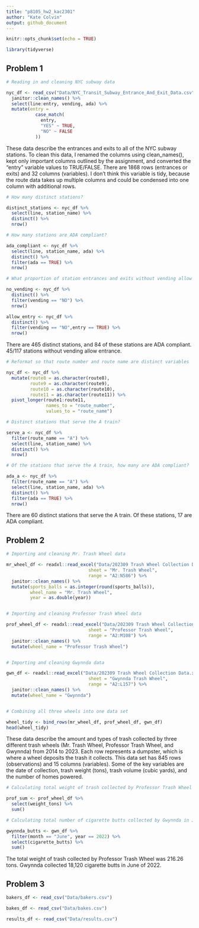 ```yaml
---
title: "p8105_hw2_kac2301"
author: "Kate Colvin"
output: github_document
---
```


```r
knitr::opts_chunk$set(echo = TRUE)

library(tidyverse) 

```

## Problem 1 

```r

# Reading in and cleaning NYC subway data

nyc_df <- read_csv("Data/NYC_Transit_Subway_Entrance_And_Exit_Data.csv") %>%
  janitor::clean_names() %>% 
  select(line:entry, vending, ada) %>% 
  mutate(entry = 
           case_match(
             entry, 
             "YES" ~ TRUE,
             "NO" ~ FALSE 
           ))
```

These data describe the entrances and exits to all of the NYC subway stations. To clean this data, I renamed the columns using clean_names(), kept only important columns outlined by the assignment, and converted the "entry" variable values to TRUE/FALSE. There are 1868 rows (entrances or exits) and 32 columns (variables). I don't think this variable is tidy, because the route data takes up multiple columns and could be condensed into one column with additional rows. 

```r

# How many distinct stations?

distinct_stations <- nyc_df %>% 
  select(line, station_name) %>% 
  distinct() %>% 
  nrow()

# How many stations are ADA compliant? 

ada_compliant <- nyc_df %>% 
  select(line, station_name, ada) %>% 
  distinct() %>% 
  filter(ada == TRUE) %>% 
  nrow()

# What proportion of station entrances and exits without vending allow entrance?

no_vending <- nyc_df %>% 
  distinct() %>% 
  filter(vending == "NO") %>% 
  nrow()

allow_entry <- nyc_df %>%
  distinct() %>% 
  filter(vending == "NO",entry == TRUE) %>% 
  nrow()

```

There are 465 distinct stations, and 84 of these stations are ADA compliant. 45/117 stations without vending allow entrance. 

```r

# Reformat so that route number and route name are distinct variables

nyc_df <- nyc_df %>% 
  mutate(route8 = as.character(route8), 
         route9 = as.character(route9), 
         route10 = as.character(route10), 
         route11 = as.character(route11)) %>% 
  pivot_longer(route1:route11, 
               names_to = "route_number", 
               values_to = "route_name") 

```

```r

# Distinct stations that serve the A train? 

serve_a <- nyc_df %>% 
  filter(route_name == "A") %>% 
  select(line, station_name) %>% 
  distinct() %>%
  nrow()

# Of the stations that serve the A train, how many are ADA compliant?

ada_a <- nyc_df %>% 
  filter(route_name == "A") %>% 
  select(line, station_name, ada) %>% 
  distinct() %>% 
  filter(ada == TRUE) %>% 
  nrow()

```

There are 60 distinct stations that serve the A train. Of these stations, 17 are ADA compliant. 

> 

## Problem 2

```r

# Importing and cleaning Mr. Trash Wheel data

mr_wheel_df <- readxl::read_excel("Data/202309 Trash Wheel Collection Data.xlsx", 
                               sheet = "Mr. Trash Wheel", 
                               range = "A2:N586") %>% 
  janitor::clean_names() %>% 
  mutate(sports_balls = as.integer(round(sports_balls)), 
         wheel_name = "Mr. Trash Wheel", 
         year = as.double(year))


# Importing and cleaning Professor Trash Wheel data 

prof_wheel_df <- readxl::read_excel("Data/202309 Trash Wheel Collection Data.xlsx", 
                               sheet = "Professor Trash Wheel", 
                               range = "A2:M108") %>% 
  janitor::clean_names() %>% 
  mutate(wheel_name = "Professor Trash Wheel")


# Importing and cleaning Gwynnda data

gwn_df <- readxl::read_excel("Data/202309 Trash Wheel Collection Data.xlsx", 
                               sheet = "Gwynnda Trash Wheel", 
                               range = "A2:L157") %>% 
  janitor::clean_names() %>% 
  mutate(wheel_name = "Gwynnda")


# Combining all three wheels into one data set 

wheel_tidy <- bind_rows(mr_wheel_df, prof_wheel_df, gwn_df)
head(wheel_tidy)

```

These data describe the amount and types of trash collected by three different trash wheels (Mr. Trash Wheel, Professor Trash Wheel, and Gwynnda) from 2014 to 2023. Each row represents a dumpster, which is where a wheel deposits the trash it collects. This data set has 845 rows (observations) and 15 columns (variables). Some of the key variables are the date of collection, trash weight (tons), trash volume (cubic yards), and the number of homes powered. 


```r

# Calculating total weight of trash collected by Professor Trash Wheel

prof_sum <- prof_wheel_df %>% 
  select(weight_tons) %>% 
  sum()

# Calculating total number of cigarette butts collected by Gwynnda in June 2022

gwynnda_butts <- gwn_df %>% 
  filter(month == "June", year == 2022) %>% 
  select(cigarette_butts) %>% 
  sum()

```

The total weight of trash collected by Professor Trash Wheel was 216.26 tons. Gwynnda collected 18,120 cigarette butts in June of 2022. 

>

## Problem 3

```r

bakers_df <- read_csv("Data/bakers.csv")

bakes_df <- read_csv("Data/bakes.csv")

results_df <- read_csv("Data/results.csv")

```

